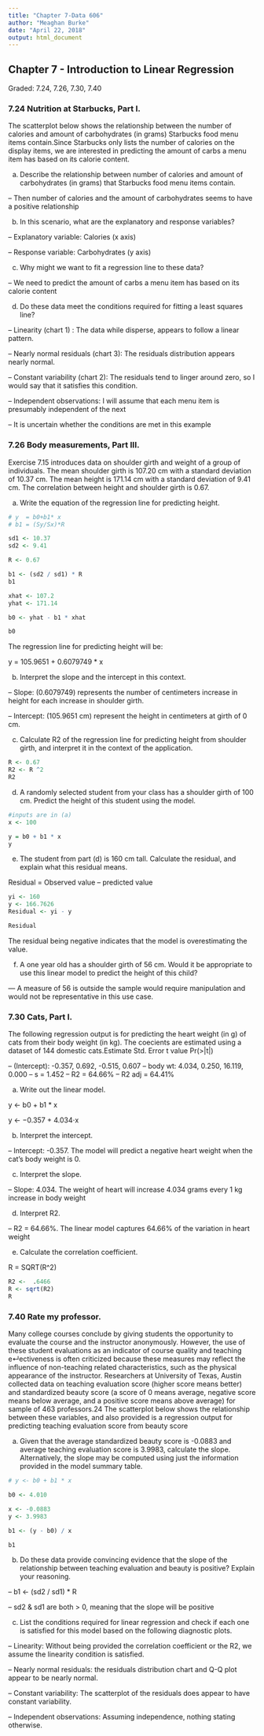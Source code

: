 ---
title: "Chapter 7-Data 606"
author: "Meaghan Burke"
date: "April 22, 2018"
output: html_document
---
## Chapter 7 - Introduction to Linear Regression
Graded: 7.24, 7.26, 7.30, 7.40

### 7.24 Nutrition at Starbucks, Part I. 
The scatterplot below shows the relationship between the number of calories and amount of carbohydrates (in grams) Starbucks food menu items contain.Since Starbucks only lists the number of calories on the display items, we are interested in predicting the amount of carbs a menu item has based on its calorie content.

(a) Describe the relationship between number of calories and amount of carbohydrates (in grams)
that Starbucks food menu items contain.

-- Then number of calories and the amount of carbohydrates seems to have a positive relationship

(b) In this scenario, what are the explanatory and response variables?

-- Explanatory variable: Calories (x axis)

-- Response variable: Carbohydrates (y axis)

(c) Why might we want to fit a regression line to these data?

-- We need to predict the amount of carbs a menu item has based on its calorie content

(d) Do these data meet the conditions required for fitting a least squares line?

-- Linearity (chart 1) : The data while disperse, appears to follow a linear pattern.

-- Nearly normal residuals (chart 3): The residuals distribution appears nearly normal.

-- Constant variability (chart 2): The residuals tend to linger around zero, so I would say that it satisfies this condition.

-- Independent observations: I will assume that each menu item is presumably independent of the next

-- It is uncertain whether the conditions are met in this example

### 7.26 Body measurements, Part III. 
Exercise 7.15 introduces data on shoulder girth and weight of a group of individuals. The mean shoulder girth is 107.20 cm with a standard deviation of 10.37 cm. The mean height is 171.14 cm with a standard deviation of 9.41 cm. The correlation between height and shoulder girth is 0.67.

(a) Write the equation of the regression line for predicting height.

```{r}
# y  = b0+b1* x
# b1 = (Sy/Sx)*R

sd1 <- 10.37
sd2 <- 9.41

R <- 0.67

b1 <- (sd2 / sd1) * R
b1

xhat <- 107.2
yhat <- 171.14

b0 <- yhat - b1 * xhat

b0 
```
The regression line for predicting height will be:

y = 105.9651 + 0.6079749 * x

 
(b) Interpret the slope and the intercept in this context.

-- Slope: (0.6079749) represents the number of centimeters increase in height for each increase in shoulder girth.

-- Intercept: (105.9651 cm) represent the height in centimeters at girth of 0 cm.

(c) Calculate R2 of the regression line for predicting height from shoulder girth, and interpret it
in the context of the application.

```{r}
R <- 0.67
R2 <- R ^2
R2 
```



(d) A randomly selected student from your class has a shoulder girth of 100 cm. Predict the height
of this student using the model.
```{r}
#inputs are in (a)
x <- 100

y = b0 + b1 * x
y

```

(e) The student from part (d) is 160 cm tall. Calculate the residual, and explain what this residual
means.

Residual = Observed value – predicted value
```{r}
yi <- 160
y <- 166.7626
Residual <- yi - y

Residual
```
The residual being negative indicates that the model is overestimating the value.

(f) A one year old has a shoulder girth of 56 cm. Would it be appropriate to use this linear model
to predict the height of this child?

---  A measure of 56 is outside the sample would require manipulation and would not be representative in this use case.




### 7.30 Cats, Part I. 
The following regression output is for predicting the heart weight (in g) of cats from their body weight (in kg). The coecients
are estimated using a dataset of 144 domestic cats.Estimate Std. Error t value Pr(>|t|)

-- (Intercept): -0.357, 0.692, -0.515, 0.607
-- body wt:      4.034, 0.250,  16.119, 0.000
-- s = 1.452 
-- R2 = 64.66% 
-- R2 adj = 64.41%

(a) Write out the linear model.

y <- b0 + b1 * x

y <- −0.357 + 4.034⋅x

(b) Interpret the intercept.

-- Intercept: -0.357. The model will predict a negative heart weight when the cat’s body weight is 0.

(c) Interpret the slope.

-- Slope: 4.034. The weight of  heart will increase 4.034 grams every 1 kg increase in body weight 

(d) Interpret R2.

-- R2 = 64.66%. The linear model captures 64.66% of the variation in heart weight


(e) Calculate the correlation coefficient.

R = SQRT(R^2)

```{r}
R2 <-  .6466
R <- sqrt(R2)
R 
```


### 7.40 Rate my professor. 
Many college courses conclude by giving students the opportunity to evaluate the course and the instructor anonymously. However, the use of these student evaluations as an indicator of course quality and teaching e↵ectiveness is often criticized because these measures may reflect the influence of non-teaching related characteristics, such as the physical appearance of the instructor. Researchers at University of Texas, Austin collected data on teaching evaluation score (higher score means better) and standardized beauty score (a score of 0 means
average, negative score means below average, and a positive score means above average) for sample of 463 professors.24 The scatterplot below shows the relationship between these variables, and also provided is a regression output for predicting teaching evaluation score from beauty score

(a) Given that the average standardized beauty score is -0.0883 and average teaching evaluation
score is 3.9983, calculate the slope. Alternatively, the slope may be computed using just the
information provided in the model summary table.
```{r}
# y <- b0 + b1 * x

b0 <- 4.010

x <- -0.0883
y <- 3.9983

b1 <- (y - b0) / x

b1
```


(b) Do these data provide convincing evidence that the slope of the relationship between teaching
evaluation and beauty is positive? Explain your reasoning.

-- b1 <- (sd2 / sd1) * R

-- sd2 & sd1 are both > 0, meaning that the slope will be positive 

(c) List the conditions required for linear regression and check if each one is satisfied for this model
based on the following diagnostic plots.

-- Linearity:  Without being provided the correlation coefficient or the R2, we assume the linearity condition is satisfied.

-- Nearly normal residuals: the residuals distribution chart and Q-Q plot appear to be nearly normal.

-- Constant variability: The scatterplot of the residuals does appear to have constant variability.

-- Independent observations: Assuming independence, nothing stating otherwise. 



